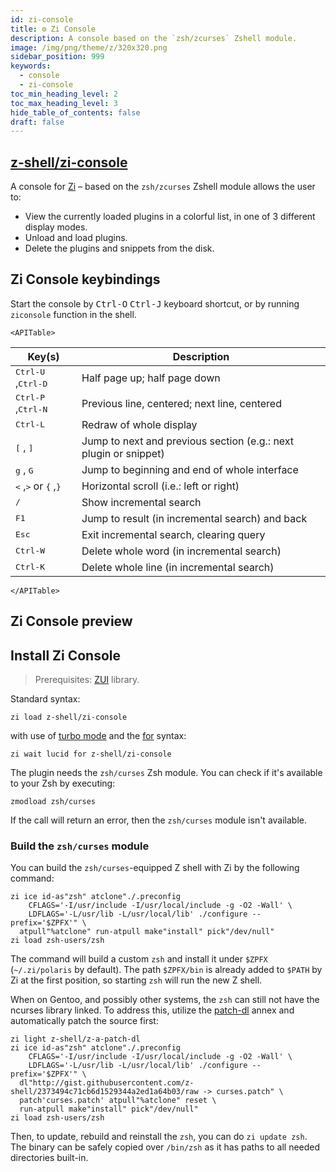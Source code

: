 ```yaml
---
id: zi-console
title: ⚙️ Zi Console
description: A console based on the `zsh/zcurses` Zshell module.
image: /img/png/theme/z/320x320.png
sidebar_position: 999
keywords:
  - console
  - zi-console
toc_min_heading_level: 2
toc_max_heading_level: 3
hide_table_of_contents: false
draft: false
---
```


<!-- @format -->


## <i class="fa-brands fa-github"></i> [z-shell/zi-console][z-shell-zi-console]

A console for [Zi][z-shell-zi] – based on the `zsh/zcurses` Zshell module allows the user to:

- View the currently loaded plugins in a colorful list, in one of 3 different display modes.
- Unload and load plugins.
- Delete the plugins and snippets from the disk.

## Zi Console keybindings

Start the console by <kbd>Ctrl-O</kbd> <kbd>Ctrl-J</kbd> keyboard shortcut, or by running `ziconsole` function in the shell.

```mdx-code-block
<APITable>
```

| Key(s)                                                                   | Description                                                      |
| ------------------------------------------------------------------------ | ---------------------------------------------------------------- |
| <kbd>Ctrl-U</kbd> ,<kbd>Ctrl-D</kbd>                                     | Half page up; half page down                                     |
| <kbd>Ctrl-P</kbd> ,<kbd>Ctrl-N</kbd>                                     | Previous line, centered; next line, centered                     |
| <kbd>Ctrl-L</kbd>                                                        | Redraw of whole display                                          |
| <kbd>[</kbd> , <kbd>]</kbd>                                              | Jump to next and previous section (e.g.: next plugin or snippet) |
| <kbd>g</kbd> , <kbd>G</kbd>                                              | Jump to beginning and end of whole interface                     |
| <kbd>&lt;</kbd> ,<kbd>&gt;</kbd> or <kbd>&#123;</kbd> ,<kbd>&#125;</kbd> | Horizontal scroll (i.e.: left or right)                          |
| <kbd>/</kbd>                                                             | Show incremental search                                          |
| <kbd>F1</kbd>                                                            | Jump to result (in incremental search) and back                  |
| <kbd>Esc</kbd>                                                           | Exit incremental search, clearing query                          |
| <kbd>Ctrl-W</kbd>                                                        | Delete whole word (in incremental search)                        |
| <kbd>Ctrl-K</kbd>                                                        | Delete whole line (in incremental search)                        |

```mdx-code-block
</APITable>
```

## Zi Console preview

<Player src='https://asciinema.org/a/512999.cast' rows={21} cols={125} preload />

## Install Zi Console

> Prerequisites: [ZUI][z-shell-zui] library.

<Tabs>
  <TabItem value="standard" label="Standard" default>

Standard syntax:

```shell
zi load z-shell/zi-console
```

  </TabItem>
  <TabItem value="turbo-mode" label="Turbo mode" default>

with use of [turbo mode][4] and the [for][5] syntax:

```shell
zi wait lucid for z-shell/zi-console
```

  </TabItem>
</Tabs>

The plugin needs the `zsh/curses` Zsh module. You can check if it's available to your Zsh by executing:

```shell
zmodload zsh/curses
```

If the call will return an error, then the `zsh/curses` module isn't available.

### Build the `zsh/curses` module

You can build the `zsh/curses`-equipped Z shell with Zi by the following command:

```shell showLineNumbers
zi ice id-as"zsh" atclone"./.preconfig
    CFLAGS='-I/usr/include -I/usr/local/include -g -O2 -Wall' \
    LDFLAGS='-L/usr/lib -L/usr/local/lib' ./configure --prefix='$ZPFX'" \
  atpull"%atclone" run-atpull make"install" pick"/dev/null"
zi load zsh-users/zsh
```

The command will build a custom `zsh` and install it under `$ZPFX` (`~/.zi/polaris` by default). The path `$ZPFX/bin` is already added to `$PATH` by Zi at the first position, so starting `zsh` will run the new Z shell.

When on Gentoo, and possibly other systems, the `zsh` can still not have the ncurses library linked. To address this, utilize the [patch-dl][z-a-patch-dl] annex and automatically patch the source first:

```shell showLineNumbers
zi light z-shell/z-a-patch-dl
zi ice id-as"zsh" atclone"./.preconfig
    CFLAGS='-I/usr/include -I/usr/local/include -g -O2 -Wall' \
    LDFLAGS='-L/usr/lib -L/usr/local/lib' ./configure --prefix='$ZPFX'" \
  dl"http://gist.githubusercontent.com/z-shell/2373494c71cb6d1529344a2ed1a64b03/raw -> curses.patch" \
  patch'curses.patch' atpull"%atclone" reset \
  run-atpull make"install" pick"/dev/null"
zi load zsh-users/zsh
```

Then, to update, rebuild and reinstall the `zsh`, you can do `zi update zsh`. The binary can be safely copied over `/bin/zsh` as it has paths to all needed directories built-in.

<!-- end-of-file -->
<!-- links -->

[4]: /docs/getting_started/overview#turbo-mode-zsh--53
[5]: /docs/guides/syntax/for

<!-- external -->

[z-shell-zi]: https://github.com/z-shell/zi
[z-shell-zui]: https://github.com/z-shell/zui
[z-a-patch-dl]: https://github.com/z-shell/z-a-patch-dl
[z-shell-zi-console]: https://github.com/z-shell/zi-console

